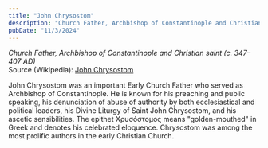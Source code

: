 ```yaml
---
title: "John Chrysostom"
description: "Church Father, Archbishop of Constantinople and Christian saint (c. 347–407 AD)"
pubDate: "11/3/2024"
---
```


*Church Father, Archbishop of Constantinople and Christian saint (c. 347–407 AD)*  
Source (Wikipedia): [John Chrysostom][1]

John Chrysostom was an important Early Church Father who served as Archbishop of Constantinople. He is known for his preaching and public speaking, his denunciation of abuse of authority by both ecclesiastical and political leaders, his Divine Liturgy of Saint John Chrysostom, and his ascetic sensibilities. The epithet Χρυσόστομος means "golden-mouthed" in Greek and denotes his celebrated eloquence. Chrysostom was among the most prolific authors in the early Christian Church.

[1]: https://en.wikipedia.org/wiki/John_Chrysostom
